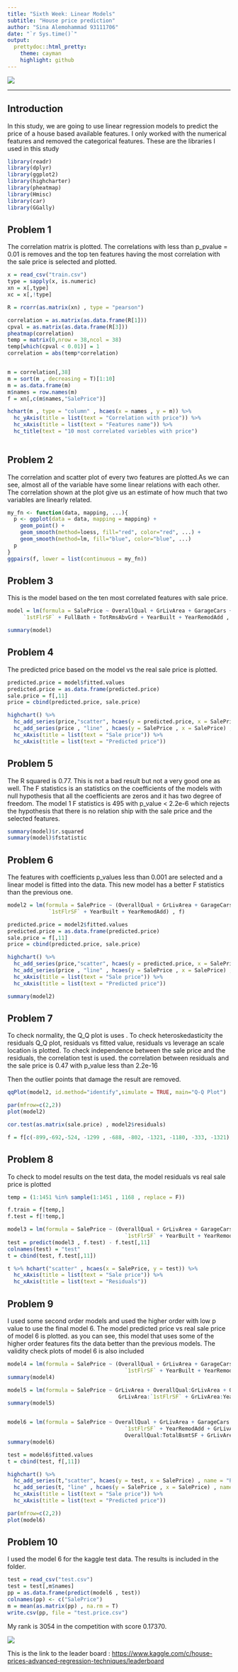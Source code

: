 ---
title: "Sixth Week: Linear Models"
subtitle: "House price prediction"
author: "Sina Alemohammad 93111706"
date: "`r Sys.time()`"
output:
  prettydoc::html_pretty:
    theme: cayman
    highlight: github
---

<div align="center">
<img  src="images/house.jpg"  align = 'center'>
</div>
---

## Introduction

In this study, we are going to use linear regression models to predict the price of a house based available features. I only worked with the numerical features and removed the categorical features. These are the libraries I used in this study

```{r, message=FALSE, warning=FALSE}
library(readr)
library(dplyr)
library(ggplot2)
library(highcharter)
library(pheatmap)
library(Hmisc)
library(car)
library(GGally)
```

## Problem 1

The correlation matrix is plotted. The correlations with less than p_pvalue = 0.01 is removes and the top ten features having the most correlation with the sale price is selected and plotted.


```{r , echo=FALSE, message=FALSE, warning=FALSE , fig.align="center" }
x = read_csv("train.csv")
type = sapply(x, is.numeric)
xn = x[,type]
xc = x[,!type]

R = rcorr(as.matrix(xn) , type = "pearson")

correlation = as.matrix(as.data.frame(R[1]))
cpval = as.matrix(as.data.frame(R[3])) 
pheatmap(correlation)
temp = matrix(0,nrow = 38,ncol = 38)
temp[which(cpval < 0.01)] = 1
correlation = abs(temp*correlation)


m = correlation[,38]
m = sort(m , decreasing = T)[1:10]
m = as.data.frame(m)
m$names = row.names(m)
f = xn[,c(m$names,"SalePrice")]

hchart(m , type = "column" , hcaes(x = names , y = m)) %>% 
  hc_yAxis(title = list(text = "Correlation with price")) %>%
  hc_xAxis(title = list(text = "Features name")) %>% 
  hc_title(text = "10 most correlated variebles with price") 
  

```

## Problem 2

The correlation and scatter plot of every two features are plotted.As we can see, almost all of the variable have some linear relations with each other. The correlation shown at the plot give us an estimate of how much that two variables are linearly related.

```{r, message=FALSE, warning=FALSE , fig.align="center"}
my_fn <- function(data, mapping, ...){
  p <- ggplot(data = data, mapping = mapping) + 
    geom_point() + 
    geom_smooth(method=loess, fill="red", color="red", ...) +
    geom_smooth(method=lm, fill="blue", color="blue", ...)
  p
}
ggpairs(f, lower = list(continuous = my_fn))

```

## Problem 3

This is the model based on the ten most correlated features with sale price.

```{r, message=FALSE, warning=FALSE , fig.align="center"}
model = lm(formula = SalePrice ~ OverallQual + GrLivArea + GarageCars + GarageArea + TotalBsmtSF + 
     `1stFlrSF` + FullBath + TotRmsAbvGrd + YearBuilt + YearRemodAdd , f)

summary(model)

```


## Problem 4

The predicted price based on the model vs the real sale price is plotted. 

```{r, message=FALSE, warning=FALSE , fig.align="center"}
predicted.price = model$fitted.values
predicted.price = as.data.frame(predicted.price)
sale.price = f[,11]
price = cbind(predicted.price, sale.price)

highchart() %>% 
  hc_add_series(price,"scatter", hcaes(y = predicted.price, x = SalePrice) , name = "Predicted price") %>% 
  hc_add_series(price , "line" , hcaes(y = SalePrice , x = SalePrice) , name = "Real price") %>% 
  hc_xAxis(title = list(text = "Sale price")) %>% 
  hc_xAxis(title = list(text = "Predicted price"))

```


## Problem 5

The R squared is 0.77. This is not a bad result but not a very good one as well. 
The F statistics is an statistics on the coefficients of the models with null hypothesis that all the coefficients are zeros and it has two degree of freedom. The model 1 F statistics is 495 with p_value < 2.2e-6 which rejects the hypothesis that there is no relation ship with the sale price and the selected features.

```{r, message=FALSE, warning=FALSE , fig.align="center"}

summary(model)$r.squared
summary(model)$fstatistic

```

## Problem 6

The features with coefficients p_values less than 0.001 are selected and a linear model is fitted into the data. 
This new model has a better F statistics than the previous one. 

```{r, message=FALSE, warning=FALSE , fig.align="center"}

model2 = lm(formula = SalePrice ~ (OverallQual + GrLivArea + GarageCars + TotalBsmtSF + 
             `1stFlrSF` + YearBuilt + YearRemodAdd) , f)

predicted.price = model2$fitted.values
predicted.price = as.data.frame(predicted.price)
sale.price = f[,11]
price = cbind(predicted.price, sale.price)

highchart() %>% 
  hc_add_series(price,"scatter", hcaes(y = predicted.price, x = SalePrice) , name = "Predicted price") %>% 
  hc_add_series(price , "line" , hcaes(y = SalePrice , x = SalePrice) , name = "Real price") %>% 
  hc_xAxis(title = list(text = "Sale price")) %>% 
  hc_xAxis(title = list(text = "Predicted price"))

summary(model2)

```

## Problem 7

To check normality, the Q_Q plot is uses .
To check heteroskedasticity the residuals Q_Q plot, residuals vs fitted value, residuals vs leverage an scale location is plotted. 
To check independence between the sale price and the residuals, the correlation test is used. the correlation between residuals and the sale price is 0.47 with p_value less than 2.2e-16

Then the outlier points that damage the result are removed.

```{r, message=FALSE, warning=FALSE , fig.align="center"}
qqPlot(model2, id.method="identify",simulate = TRUE, main="Q-Q Plot")

par(mfrow=c(2,2)) 
plot(model2)

cor.test(as.matrix(sale.price) , model2$residuals) 

f = f[c(-899,-692,-524, -1299 , -688, -802, -1321, -1180, -333, -1321),]


```

## Problem 8

To check to model results on the test data, the model residuals vs real sale price is plotted

```{r, message=FALSE, warning=FALSE , fig.align="center"}

temp = (1:1451 %in% sample(1:1451 , 1168 , replace = F))

f.train = f[temp,]
f.test = f[!temp,]

model3 = lm(formula = SalePrice ~ (OverallQual + GrLivArea + GarageCars + TotalBsmtSF + 
                                     `1stFlrSF` + YearBuilt + YearRemodAdd), f.train)
test = predict(model3 , f.test) - f.test[,11]
colnames(test) = "test"
t = cbind(test, f.test[,11])

t %>% hchart("scatter" , hcaes(x = SalePrice, y = test)) %>% 
  hc_xAxis(title = list(text = "Sale price")) %>% 
  hc_xAxis(title = list(text = "Residuals"))

```

## Problem 9

I used some second order models and used the higher order with low p value to use the final model 6.
The model predicted price vs real sale price of model 6 is plotted. as you can see, this model that uses some of the higher order features fits the data better than the previous models. 
The validity check plots of model 6 is also included 

```{r, message=FALSE, warning=FALSE , fig.align="center"}

model4 = lm(formula = SalePrice ~ (OverallQual + GrLivArea + GarageCars + TotalBsmtSF + 
                                     `1stFlrSF` + YearBuilt + YearRemodAdd)^2, f)
summary(model4)

model5 = lm(formula = SalePrice ~ GrLivArea + OverallQual:GrLivArea + OverallQual:TotalBsmtSF + OverallQual:`1stFlrSF`+
                                   GrLivArea:`1stFlrSF` + GrLivArea:YearBuilt + TotalBsmtSF:`1stFlrSF`, f)
summary(model5)


model6 = lm(formula = SalePrice ~ OverallQual + GrLivArea + GarageCars + 
                                     `1stFlrSF` + YearRemodAdd + GrLivArea:OverallQual +
                                     OverallQual:TotalBsmtSF + GrLivArea:YearBuilt + TotalBsmtSF:`1stFlrSF`, f)
summary(model6)

test = model6$fitted.values
t = cbind(test, f[,11])

highchart() %>% 
  hc_add_series(t,"scatter", hcaes(y = test, x = SalePrice) , name = "Predicted price") %>% 
  hc_add_series(t, "line" , hcaes(y = SalePrice , x = SalePrice) , name = "Real price") %>% 
  hc_xAxis(title = list(text = "Sale price")) %>% 
  hc_xAxis(title = list(text = "Predicted price"))

par(mfrow=c(2,2)) 
plot(model6)


```

## Problem 10

I used the model 6 for the kaggle test data. The results is included in the folder. 

```{r, eval=FALSE, message=FALSE, warning=FALSE}

test = read_csv("test.csv")
test = test[,m$names]
pp = as.data.frame(predict(model6 , test))
colnames(pp) <- c("SalePrice")
m = mean(as.matrix(pp) , na.rm = T)
write.csv(pp, file = "test.price.csv")

```

My rank is 3054 in the competition with score 0.17370. 

<div align="center">
<img  src="images/rank.png"  align = 'center'>
</div>


This is the link to the leader board : <https://www.kaggle.com/c/house-prices-advanced-regression-techniques/leaderboard>






